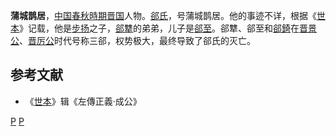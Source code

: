 {{Infobox 先秦人物
|image       = 
|surname     = 
|名= 居
|氏= [[郤氏|郤]]
|zi          = 
|hao         = 
|job         =  
|nickname    = 
|nickzi      = 
|posthumous  = 
|国家= [[周朝|周朝]][[晋国|晋国]]
|名称= 蒲城鹊居
|hometown    = 
|birth       = 
|death       = 
|honor       = 
|父= [[步扬|步扬]]
|spouse       = 
|子女= [[郤至|郤至]]
}}
'''蒲城鹊居'''，[[中国|中国]][[春秋時期|春秋時期]][[晋国|晋国]]人物。[[郤氏|郤氏]]，号蒲城鹊居。他的事迹不详，根据《[[世本|世本]]》记载，他是[[步扬|步扬]]之子，[[郤犨|郤犨]]的弟弟，儿子是[[郤至|郤至]]。郤犨、郤至和[[郤錡|郤錡]]在[[晋景公|晋景公]]、[[晋厉公|晋厉公]]时代号称三郤，权势极大，最终导致了郤氏的灭亡。
  
==参考文献==
*《[[世本|世本]]》辑《左傳正義·成公》
  
[[Category:春秋战国政治人物|P]]
[[Category:晋国大夫|P]]